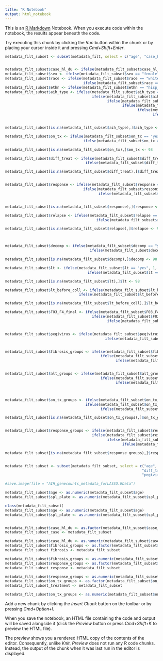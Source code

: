 ```yaml
---
title: "R Notebook"
output: html_notebook
---
```


This is an [R Markdown](http://rmarkdown.rstudio.com) Notebook. When you execute code within the notebook, the results appear beneath the code. 

Try executing this chunk by clicking the *Run* button within the chunk or by placing your cursor inside it and pressing *Cmd+Shift+Enter*. 

```r


metadata_filt_subset <- subset(metadata_filt, select = c("age", "case_hl_du","spl_plate","dt_isl","date_coll","sex","race","ethn","aih_type","te_coll", "on_tx","diff_treat","response","relapse" ,"decomp","lt", "fib4","lt_before_coll","F03_F4_final", "pegivirus", "fibrosis_groups", "alt_groups","on_tx_groups","response_groups"  ))


metadata_filt_subset$case_hl_du <- ifelse(metadata_filt_subset$case_hl_du == "case", 1, 99)
metadata_filt_subset$sex <- ifelse(metadata_filt_subset$sex == "female", 2, 1)
metadata_filt_subset$race <- ifelse(metadata_filt_subset$race == "white", 1, 
                                    ifelse(metadata_filt_subset$race == "black", 2, 3))
metadata_filt_subset$ethn <- ifelse(metadata_filt_subset$ethn == "hisp_latino", 1, 2) 
metadata_filt_subset$aih_type <- ifelse(metadata_filt_subset$aih_type == "type_1_aih", 1, 
                                        ifelse(metadata_filt_subset$aih_type == "type_2_aih", 2,
                                               ifelse(metadata_filt_subset$aih_type == "drug_induced_aih", 3, 
                                                      ifelse(metadata_filt_subset$aih_type == "other_aih", 4,
                                                             ifelse(metadata_filt_subset$aih_type == "unknown_aih" , 0,
                                                                    ifelse(metadata_filt_subset$aih_type == "healthy_cont", 99, NA))))))


metadata_filt_subset[is.na(metadata_filt_subset$aih_type),]$aih_type <- 0

metadata_filt_subset$on_tx <- ifelse(metadata_filt_subset$on_tx == "yes", 1, 
                                    ifelse(metadata_filt_subset$on_tx == "no", 0, NA))

metadata_filt_subset[is.na(metadata_filt_subset$on_tx),]$on_tx <- 98

metadata_filt_subset$diff_treat <- ifelse(metadata_filt_subset$diff_treat == "yes", 1, 
                                     ifelse(metadata_filt_subset$diff_treat == "no", 0, NA))

metadata_filt_subset[is.na(metadata_filt_subset$diff_treat),]$diff_treat <- 98


metadata_filt_subset$response <- ifelse(metadata_filt_subset$response == "complete", 1, 
                                    ifelse(metadata_filt_subset$response == "partial", 2, 
                                           ifelse(metadata_filt_subset$response == "non-responsder",3,NA)))


metadata_filt_subset[is.na(metadata_filt_subset$response),]$response <- 98

metadata_filt_subset$relapse <- ifelse(metadata_filt_subset$relapse == "yes", 1, 
                                          ifelse(metadata_filt_subset$relapse == "no", 0, NA))

metadata_filt_subset[is.na(metadata_filt_subset$relapse),]$relapse <- 98



metadata_filt_subset$decomp <- ifelse(metadata_filt_subset$decomp == "yes", 1, 
                                       ifelse(metadata_filt_subset$decomp == "no", 0, NA))

metadata_filt_subset[is.na(metadata_filt_subset$decomp),]$decomp <- 98

metadata_filt_subset$lt <- ifelse(metadata_filt_subset$lt == "yes", 1, 
                                      ifelse(metadata_filt_subset$lt == "no", 0, NA))

metadata_filt_subset[is.na(metadata_filt_subset$lt),]$lt <- 98

metadata_filt_subset$lt_before_coll <- ifelse(metadata_filt_subset$lt_before_coll == "yes", 1, 
                                  ifelse(metadata_filt_subset$lt_before_coll == "no", 0, NA))

metadata_filt_subset[is.na(metadata_filt_subset$lt_before_coll),]$lt_before_coll <- 98

metadata_filt_subset$F03_F4_final <- ifelse(metadata_filt_subset$F03_F4_final == "F0", 99, 
                                        ifelse(metadata_filt_subset$F03_F4_final == "F0_F3", 1, 
                                               ifelse(metadata_filt_subset$F03_F4_final == "F4",2,NA)))


metadata_filt_subset$pegivirus <- ifelse(metadata_filt_subset$pegivirus == "yes", 1, 
                                              ifelse(metadata_filt_subset$pegivirus == "no", 0, NA))


metadata_filt_subset$fibrosis_groups <- ifelse(metadata_filt_subset$fibrosis_groups == "healthy", 99, 
                                            ifelse(metadata_filt_subset$fibrosis_groups == "AIHnocirrhosis", 1, 
                                                   ifelse(metadata_filt_subset$fibrosis_groups == "AIHcirrhosis",2,NA)))


metadata_filt_subset$alt_groups <- ifelse(metadata_filt_subset$alt_groups == "healthy", 99, 
                                            ifelse(metadata_filt_subset$alt_groups == "AIHnormalALT", 1, 
                                                   ifelse(metadata_filt_subset$alt_groups == "AIHelevatedALT",2,NA)))



metadata_filt_subset$on_tx_groups <- ifelse(metadata_filt_subset$on_tx_groups == "yes", 1, 
                                     ifelse(metadata_filt_subset$on_tx_groups == "no", 0, 
                                            ifelse(metadata_filt_subset$on_tx_groups == "healthy", 99, NA)))

metadata_filt_subset[is.na(metadata_filt_subset$on_tx_groups),]$on_tx_groups <- 98


metadata_filt_subset$response_groups <- ifelse(metadata_filt_subset$response_groups == "complete", 1, 
                                        ifelse(metadata_filt_subset$response_groups == "partial", 2, 
                                               ifelse(metadata_filt_subset$response_groups == "non-responsder",3,
                                                      ifelse(metadata_filt_subset$response_groups == "healthy-notreat", 99, NA))))

metadata_filt_subset[is.na(metadata_filt_subset$response_groups),]$response_groups <- 98


metadata_filt_subset <- subset(metadata_filt_subset, select = c("age", "case_hl_du","spl_plate","sex","race","ethn","aih_type",
                                                               "diff_treat","response","relapse" ,"decomp","lt", "lt_before_coll", 
                                                               "pegivirus", "fibrosis_groups", "alt_groups","on_tx_groups","response_groups"  ))

#save.image(file = "AIH_genecounts_metadata_forLASSO.RData")

metadata_filt_subset$age <- as.numeric(metadata_filt_subset$age)
metadata_filt_subset$spl_plate <- as.numeric(metadata_filt_subset$spl_plate)
```

```r


class(metadata_filt_subset)
metadata_filt_subset$age <- as.numeric(metadata_filt_subset$age)
metadata_filt_subset$spl_plate <- as.numeric(metadata_filt_subset$spl_plate)


metadata_filt_subset$case_hl_du <- as.factor(metadata_filt_subset$case_hl_du)
metadata_filt_subset_case <- metadata_filt_subset

metadata_filt_subset$case_hl_du <- as.numeric(metadata_filt_subset$case_hl_du)
metadata_filt_subset$fibrosis_groups <- as.factor(metadata_filt_subset$fibrosis_groups)
metadata_filt_subset_fibrosis <- metadata_filt_subset

metadata_filt_subset$fibrosis_groups <- as.numeric(metadata_filt_subset$fibrosis_groups)
metadata_filt_subset$response_groups <- as.factor(metadata_filt_subset$response_groups)
metadata_filt_subset_response <- metadata_filt_subset

metadata_filt_subset$response_groups <- as.numeric(metadata_filt_subset$response_groups)
metadata_filt_subset$on_tx_groups <- as.factor(metadata_filt_subset$on_tx_groups)
metadata_filt_subset_treatment <- metadata_filt_subset

metadata_filt_subset$on_tx_groups <- as.numeric(metadata_filt_subset$on_tx_groups)

```

Add a new chunk by clicking the *Insert Chunk* button on the toolbar or by pressing *Cmd+Option+I*.

When you save the notebook, an HTML file containing the code and output will be saved alongside it (click the *Preview* button or press *Cmd+Shift+K* to preview the HTML file). 

The preview shows you a rendered HTML copy of the contents of the editor. Consequently, unlike *Knit*, *Preview* does not run any R code chunks. Instead, the output of the chunk when it was last run in the editor is displayed.

